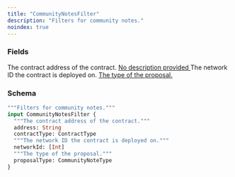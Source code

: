 ```yaml
---
title: "CommunityNotesFilter"
description: "Filters for community notes."
noindex: true
---
```


### Fields

<ResponseField name="address" type="String">
  The contract address of the contract.
</ResponseField>

<a href="/api-reference/types/contracttype">
  <ResponseField name="contractType" type="ContractType">
    No description provided
  </ResponseField>
</a>

<ResponseField name="networkId" type="[Int]">
  The network ID the contract is deployed on.
</ResponseField>

<a href="/api-reference/types/communitynotetype">
  <ResponseField name="proposalType" type="CommunityNoteType">
    The type of the proposal.
  </ResponseField>
</a>

### Schema


```graphql 
"""Filters for community notes."""
input CommunityNotesFilter {
  """The contract address of the contract."""
  address: String
  contractType: ContractType
  """The network ID the contract is deployed on."""
  networkId: [Int]
  """The type of the proposal."""
  proposalType: CommunityNoteType
}
```
